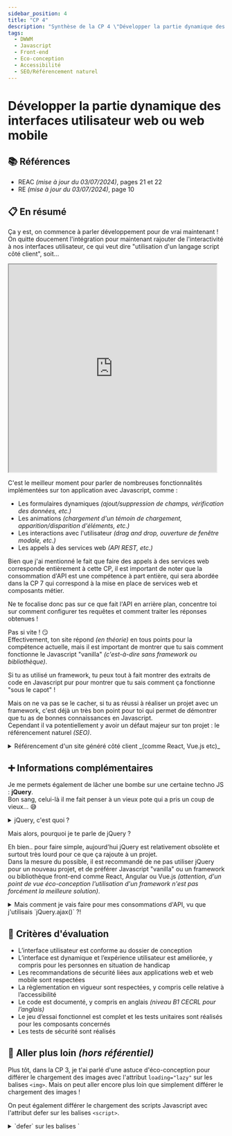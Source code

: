 ```yaml
---
sidebar_position: 4
title: "CP 4"
description: "Synthèse de la CP 4 \"Développer la partie dynamique des interfaces utilisateur web ou web mobile\" du titre professionnel Développeur Web et Web Mobile (DWWM TP-01280m04)."
tags:
  - DWWM
  - Javascript
  - Front-end
  - Eco-conception
  - Accessibilité
  - SEO/Référencement naturel
---
```



# Développer la partie dynamique des interfaces utilisateur web ou web mobile

## 📚 Références

- REAC _(mise à jour du 03/07/2024)_, pages 21 et 22
- RE _(mise à jour du 03/07/2024)_, page 10

## 📋 En résumé

Ça y est, on commence à parler développement pour de vrai maintenant ! On quitte doucement l'intégration pour maintenant rajouter de l'interactivité à nos interfaces utilisateur, ce qui veut dire "utilisation d'un langage script côté client", soit...

<iframe
  src="https://giphy.com/embed/SvFocn0wNMx0iv2rYz"
  width="480"
  height="480"
  className="mx-auto my-4"
></iframe>

C'est le meilleur moment pour parler de nombreuses fonctionnalités implémentées sur ton application avec Javascript, comme :

- Les formulaires dynamiques _(ajout/suppression de champs, vérification des données, etc.)_
- Les animations _(chargement d'un témoin de chargement, apparition/disparition d'éléments, etc.)_
- Les interactions avec l'utilisateur _(drag and drop, ouverture de fenêtre modale, etc.)_
- Les appels à des services web _(API REST, etc.)_

<Admonition type="warning" title="Consommation d'API">
Bien que j'ai mentionné le fait que faire des appels à des services web corresponde entièrement à cette CP, il est important de noter que la consommation d'API est une compétence à part entière, qui sera abordée dans la CP 7 qui correspond à la mise en place de services web et composants métier.

Ne te focalise donc pas sur ce que fait l'API en arrière plan, concentre toi sur comment configurer tes requêtes et comment traiter les réponses obtenues !

</Admonition>

<Admonition type="type" icon="🤔" title="Mon site est fait avec React/Angular/Vue.js, donc je valide automatiquement cette CP ?">

Pas si vite ! 😏  
Effectivement, ton site répond _(en théorie)_ en tous points pour la compétence actuelle, mais il est important de montrer que tu sais comment fonctionne le Javascript "vanilla" _(c'est-à-dire sans framework ou bibliothèque)_.

Si tu as utilisé un framework, tu peux tout à fait montrer des extraits de code en Javascript pur pour montrer que tu sais comment ça fonctionne "sous le capot" !

Mais on ne va pas se le cacher, si tu as réussi à réaliser un projet avec un framework, c'est déjà un très bon point pour toi qui permet de démontrer que tu as de bonnes connaissances en Javascript.  
Cependant il va potentiellement y avoir un défaut majeur sur ton projet : le référencement naturel _(SEO)_.

</Admonition>

<details>

<summary>
  Référencement d'un site généré côté client _(comme React, Vue.js etc)_
</summary>

Les sites web générés côté client _(ou "client-side rendering")_ ont un défaut majeur : ils ne sont pas très bien référencés par les moteurs de recherche.

En effet, les moteurs de recherche ont du mal à lire le contenu d'un site généré côté client, car ils n'exécutent pas le Javascript.  
C'est pour cela qu'il est recommandé de mettre en place un rendu côté serveur _(ou "server-side rendering")_ pour améliorer le référencement naturel de ton site.

Si tu veux en savoir plus sur le sujet, tu peux consulter [cet article de Google](https://web.dev/articles/rendering-on-the-web?hl=fr#rendering-terminology).

De mon côté, je recommande énormément de passer par le framework [Vike](https://vike.dev/) qui permet de générer des sites web ultra-rapides avec un rendu côté serveur et un rendu côté client, le tout en utilisant Vue.js, React ou (presque) n'importe quel autre framework front-end Javascript !

Tu as aussi la possibilité d'utiliser [Next.js](https://nextjs.org/) pour React, [Nuxt.js](https://nuxtjs.org/) pour Vue.js ou [SvelteKit](https://kit.svelte.dev/) pour Svelte qui permettent de faire du rendu côté serveur.

</details>

## ➕ Informations complémentaires

Je me permets également de lâcher une bombe sur une certaine techno JS : **jQuery**.  
Bon sang, celui-là il me fait penser à un vieux pote qui a pris un coup de vieux... 😅

<details>

<summary>jQuery, c'est quoi ?</summary>

jQuery est une bibliothèque Javascript qui a été très populaire dans les années 2000 et 2010.
Elle a été créée pour simplifier l'écriture de scripts Javascript et pour faciliter la manipulation du DOM.

jQuery a été très utilisée pour les animations, les requêtes AJAX, la manipulation du DOM, etc.
Mais depuis l'arrivée des frameworks front-end comme React, Angular ou Vue.js, jQuery a perdu de sa superbe et est de moins en moins utilisée.

Cependant, il est toujours bon de connaître jQuery, car il est possible que tu tombes sur un projet qui l'utilise encore, comme sur des templates Wordpress qui commencent à dater par exemple.

</details>

Mais alors, pourquoi je te parle de jQuery ?

Eh bien.. pour faire simple, aujourd'hui jQuery est relativement obsolète et surtout très lourd pour ce que ça rajoute à un projet.  
Dans la mesure du possible, il est recommandé de ne pas utiliser jQuery pour un nouveau projet, et de préférer Javascript "vanilla" ou un framework ou bibliothèque front-end comme React, Angular ou Vue.js _(attention, d'un point de vue éco-conception l'utilisation d'un framework n'est pas forcément la meilleure solution)_.

<details>

<summary>
  Mais comment je vais faire pour mes consommations d'API, vu que j'utilisais
  `jQuery.ajax()` ?!
</summary>

Tout doux, tout doux, il existe une solution ! 😎

Si je te parle des requêtes XHR _(XMLHttpRequest)_ tu me dis... ?

> "Mais c'est vieux ça, c'est pas du tout à la mode !"

Et tu as raison, mais si maintenant je te dis qu'il y a une autre solution, native, plus moderne et plus performante, tu me dis... ?

> "Fetch !"

**Et sinon, pour faire simple :**

Fetch est une API plus moderne et plus simple à utiliser que les requêtes XHR, et elle est supportée par tous les navigateurs modernes.  
 Elle permet de faire des requêtes HTTP de manière asynchrone et de gérer les réponses de manière plus simple.

<Tabs>
  <TabItem value="🥉 XHR">

```javascript showLineNumbers
const xhr = new XMLHttpRequest();
xhr.open("GET", "https://api.exemple.com/data", true);
xhr.onreadystatechange = function () {
  if (xhr.readyState === 4 && xhr.status === 200) {
    console.log(JSON.parse(xhr.responseText));
  }
};
xhr.send();
```

  </TabItem>

<TabItem value="🥈 jQuery">

```javascript showLineNumbers
$.ajax({
  url: "https://api.exemple.com/data",
  method: "GET",
  success: function (data) {
    console.log(data);
  },
});
```

</TabItem>

<TabItem value="🥇🏆 Fetch">

```javascript showLineNumbers
fetch("https://api.exemple.com/data")
  .then((response) => response.json())
  .then((data) => console.log(data));
```

</TabItem>
</Tabs>

Non seulement `fetch` est plus simple à utiliser et comprendre _(contrairement à XMLHttpRequest)_ mais elle est également plus légère que `jQuery.ajax()` puisqu'elle est native au navigateur ! Alors pourquoi s'en priver ? 😉

</details>

## 🎯 Critères d'évaluation

- L’interface utilisateur est conforme au dossier de conception
- L’interface est dynamique et l’expérience utilisateur est améliorée, y compris pour les personnes en situation de handicap
- Les recommandations de sécurité liées aux applications web et web mobile sont respectées
- La règlementation en vigueur sont respectées, y compris celle relative à l’accessibilité
- Le code est documenté, y compris en anglais _(niveau B1 CECRL pour l’anglais)_
- Le jeu d’essai fonctionnel est complet et les tests unitaires sont réalisés pour les composants concernés
- Les tests de sécurité sont réalisés

## 🤯 Aller plus loin _(hors référentiel)_

Plus tôt, dans la CP 3, je t'ai parlé d'une astuce d'éco-conception pour différer le chargement des images avec l'attribut `loading="lazy"` sur les balises `<img>`. Mais on peut aller encore plus loin que simplement différer le chargement des images !

On peut également différer le chargement des scripts Javascript avec l'attribut defer sur les balises `<script>`.

<details>

<summary>`defer` sur les balises `<script>`</summary>

Si ça te rassure, ça ne cassera pas ton site web et au contraire, ça peut même l'améliorer !
L'intérêt premier de cet attribut est de différer l'exécution du script jusqu'à ce que le document HTML soit entièrement chargé.

L'avantage de cette technique est qu'on va demander au navigateur de charger le script en parallèle du reste du contenu, sans bloquer le chargement de la page.
Comme ça : pas de page blanche pendant le chargement du script, et le script sera exécuté une fois que le navigateur aura fini de charger le reste de la page !

```html
<script src="script.js" defer></script>
```

</details>

Maintenant, on sait qu'on peut charger de manière "asynchrone" nos images et nos scripts, mais ce n'est toujours pas terminé.. 😏

Prenons l'exemple d'un site qui incorpore plusieurs dizaines de vidéos Youtube sur une seule page. On aura donc des `<iframe>` qui vont charger des vidéos Youtube, et ça, c'est pas très éco-responsable... 😕  
Mais on peut améliorer notre page en mettant en place une légère interaction Javascript pour charger l'iframe uniquement si l'utilisateur clique sur un bouton !

<details>

<summary>
  Chargement d'un iframe Youtube uniquement au clic de l'utilisateur
</summary>

<Tabs>
<TabItem value="HTML - 1ère étape">
```html showLineNumbers
<div
className="iframe-container"
data-src="https://www.youtube.com/watch?v=dQw4w9WgXcQ"
data-width="1280"
data-height="720"
>
  <img src="https://img.youtube.com/vi/dQw4w9WgXcQ/maxresdefault.jpg" loading="lazy">
  <button type="button" className="iframe-loader">Charger la vidéo</button>
</div>
```
</TabItem>

<TabItem value="Javascript - 2ème étape">

```javascript showLineNumbers
document.querySelectorAll('button.iframe-loader').forEach((button: HTMLButtonElement) => {
  // Pour chaque bouton qui doit charger un iframe, on écoute le clic dessus
  button.addEventListener('click', () => {
      // On récupère le container de l'iframe, qui dans notre exemple est la balise parente du bouton
      const container: HTMLElement | null = button.closest('.iframe-container');

      // Si le container n'existe pas, on arrête l'exécution de la fonction pour éviter un plantage
      if (!container) return;

      const { src, width, height } = container.dataset as {
          src: string,
          width: string,
          height: string
      };

      // On prépare notre iframe avec les données stockées dans le container
      const iframe = document.createElement('iframe');
      iframe.setAttribute('src', src);
      iframe.setAttribute('width', width);
      iframe.setAttribute('height', height);

      // On supprime le contenu du container pour y ajouter notre iframe
      container.innerHTML = '';
      container.appendChild(iframe);
  });

});

```

</TabItem>
</Tabs>
</details>

<details>

<summary>
  Mais ça fait beaucoup de code juste pour charger des iframes, c'est vraiment
  nécessaire ?
</summary>

Pour être franc, il n'y a pas de solution idéale. Mais on peut améliorer les performances du site et gagner en sobriété numérique en ne chargeant pas des ressources lourdes inutilement.

Est-ce que tu savais que le simple fait de charger un iframe d'une vidéo Youtube demande au navigateur de faire une dizaine de requêtes HTTP pour charger la vidéo, les scripts et les styles de Youtube ? Imagine si on mixe plusieurs sources pour nos iframes, comme Dailymotion, Vimeo, etc. 😱

Et le pire dans tout ça, c'est que le navigateur va charger ces ressources même si l'utilisateur ne comptait pas regarder la vidéo !
Alors autant faire en sorte que notre site réponde au besoin de l'utilisateur, sans pour autant supprimer les fonctionnalités _(comme nos iframes)_ qui peuvent être utiles.

</details>

---

## 🧠 Documentations

- [MDN Web Docs - Attribut `loading` sur les balises `<img>`](https://developer.mozilla.org/fr/docs/Web/HTML/Element/img#loading)
- [MDN Web Docs - Attribut `defer` sur les balises `<script>`](https://developer.mozilla.org/fr/docs/Web/HTML/Element/script#defer)
- [MDN Web Docs - Attribut `data-*`](https://developer.mozilla.org/fr/docs/Web/HTML/Global_attributes/data-*)
- [MDN Web Docs - `fetch`](https://developer.mozilla.org/fr/docs/Web/API/Fetch_API)
- [Wikipédia - API](https://fr.wikipedia.org/wiki/Interface_de_programmation)

## 🛠️ Outils

- [Vike - Framework front-end pour un rendu côté serveur et côté client](https://vike.dev/)
- [Next.js - Framework pour React avec rendu côté serveur](https://nextjs.org/)
- [Nuxt.js - Framework pour Vue.js avec rendu côté serveur](https://nuxtjs.org/)
- [SvelteKit - Framework pour Svelte avec rendu côté serveur](https://kit.svelte.dev/)
